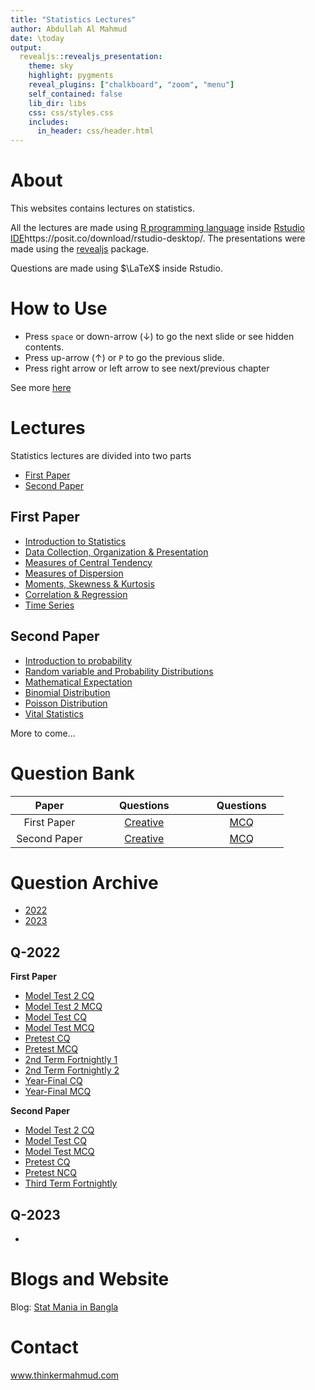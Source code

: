 ```yaml
---
title: "Statistics Lectures"
author: Abdullah Al Mahmud
date: \today
output: 
  revealjs::revealjs_presentation:
    theme: sky
    highlight: pygments
    reveal_plugins: ["chalkboard", "zoom", "menu"]
    self_contained: false
    lib_dir: libs
    css: css/styles.css 
    includes:
      in_header: css/header.html
---
```


# About

This websites contains lectures on statistics. 

All the lectures are made using [R programming language](https://www.r-project.org/) inside [Rstudio IDE]()https://posit.co/download/rstudio-desktop/. The presentations were made using the [revealjs](https://revealjs.com/) package. 

Questions are made using $\LaTeX$ inside Rstudio. 

# How to Use

- Press `space` or down-arrow ($\downarrow$) to go the next slide or see hidden contents.
- Press up-arrow ($\uparrow$) or `P` to go the previous slide.
- Press right arrow or left arrow to see next/previous chapter

See more [here](https://defkey.com/reveal-js-shortcuts)

# Lectures

Statistics lectures are divided into two parts

- [First Paper](#/first-paper)
- [Second Paper](#/second-paper)

## First Paper

- [Introduction to Statistics](slide/01-probability-intro.html)
- [Data Collection, Organization & Presentation](slide/02-data-collection-organization-presentation.html)
- [Measures of Central Tendency](slide/03-central-tendency.html)
- [Measures of Dispersion](slide/04-dispersion.html)
- [Moments, Skewness & Kurtosis](slide/05-moments-skewness-kurtosis.html)
- [Correlation & Regression](slide/06-correlation-regression.html)
- [Time Series](slide/07-time_series.html)

## Second Paper

- [ Introduction to probability](slide/01-probability-intro.html)
- [Random variable and Probability Distributions](slide/02-random-variable.html)
- [Mathematical Expectation](slide/03-expectation.html)
- [Binomial Distribution](slide/04-binomial_dist.html)
- [Poisson Distribution](slide/05-poisson_dist.html)
- [Vital Statistics](slide/09-vital-stat.html)

More to come...

# Question Bank

| Paper        |  Questions        |          Questions |
|:------------:|:------------------:|:-------------:|
|  First Paper  |      [Creative](question/bank/stat1_cqbank.pdf)      |    [MCQ](question/bank/stat1_mcq_bank.pdf)   |
| Second Paper |      [Creative](question/bank/stat2_cqbank.pdf)      |    [MCQ](question/bank/stat2_mcq_bank.pdf)   |

# Question Archive

- [2022](#/q-2022)
- [2023](#/q-2023)

## Q-2022

<div class="container">
<div class="col">
**First Paper**

- [Model Test 2 CQ](question/2022/stat1_hsc_model_test2_2022.pdf)
- [Model Test 2 MCQ](question/2022/stat1_hsc_model_test2_mcq_2022.pdf)
- [Model Test CQ](question/2022/stat1_model_test_cq_2022.pdf)
- [Model Test MCQ](question/2022/stat1_model_test_mcq_2022.pdf)
- [Pretest CQ](question/2022/stat1_pretest_2022.pdf)
- [Pretest MCQ](question/2022/stat1_pretest_mcq_2022.pdf)
- [2nd Term Fortnightly 1](question/2022/stat1_t2_f1_2022.pdf)
- [2nd Term Fortnightly 2](question/2022/stat1_t2_f2_20222.pdf)
- [Year-Final CQ](question/2022/stat1_yr_final_2022.pdf)
- [Year-Final MCQ](question/2022/stat1_yr_final_mcq_2022.pdf)
</div>
<div class="col">
**Second Paper**

- [Model Test 2 CQ](question/2022/stat2_hsc_model_test2_cq2022.pdf)
- [Model Test CQ](question/2022/stat2_model_test_cq_2022.pdf)
- [Model Test MCQ](question/2022/stat2_model_test_mcq_2022.pdf)
- [Pretest CQ](question/2022/stat2_pretest_cq_2022.pdf)
- [Pretest NCQ](question/2022/stat2_pretest_mcq_2022.pdf)
- [Third Term Fortnightly](question/2022/stat2_t3_f1_2022.pdf)
</div>
</div>

## Q-2023

- []()

# Blogs and Website

Blog: [Stat Mania in Bangla](https://www.statmania.info)


# Contact

[www.thinkermahmud.com](https://www.thinkermahmud.com)

